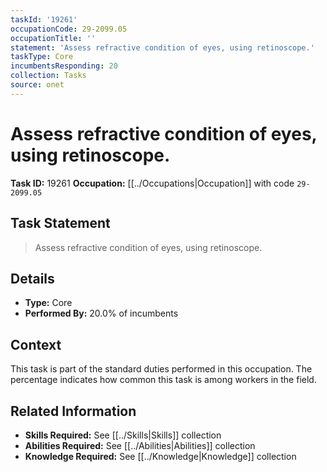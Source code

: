 ```yaml
---
taskId: '19261'
occupationCode: 29-2099.05
occupationTitle: ''
statement: 'Assess refractive condition of eyes, using retinoscope.'
taskType: Core
incumbentsResponding: 20
collection: Tasks
source: onet
---
```

# Assess refractive condition of eyes, using retinoscope.

**Task ID:** 19261
**Occupation:** [[../Occupations|Occupation]] with code `29-2099.05`

## Task Statement

> Assess refractive condition of eyes, using retinoscope.

## Details

- **Type:** Core
- **Performed By:** 20.0% of incumbents

## Context

This task is part of the standard duties performed in this occupation. The percentage indicates how common this task is among workers in the field.

## Related Information

- **Skills Required:** See [[../Skills|Skills]] collection
- **Abilities Required:** See [[../Abilities|Abilities]] collection
- **Knowledge Required:** See [[../Knowledge|Knowledge]] collection
